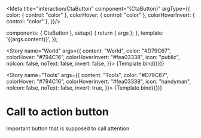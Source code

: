 
<Meta title="interaction/CtaButton" component="{CtaButton}" argType={{
      color: { control: "color" },
      colorHover: { control: "color" },
      colorHoverInvert: { control: "color" },
}}/>

  components: { CtaButton },
  setup() {
    return { args };
  },
  template: '<CtaButton v-bind="args">{{args.content}}</CtaButton>',
});


<Story
  name="World"
  args={{
    content: "World",
    color: "#D79C67",
    colorHover: "#794C16",
    colorHoverInvert: "#fea03338",
    icon: "public",
    noIcon: false,
    noText: false,
    invert: false,
  }}>
  {Template.bind({})}
</Story>

<Story
  name="Tools"
  args={{
    content: "Tools",
    color: "#D79C67",
    colorHover: "#794C16",
    colorHoverInvert: "#fea03338",
    icon: "handyman",
    noIcon: false,
    noText: false,
    invert: true,
  }}>
  {Template.bind({})}
</Story>


# Call to action button

Important button that is supposed to call attention

